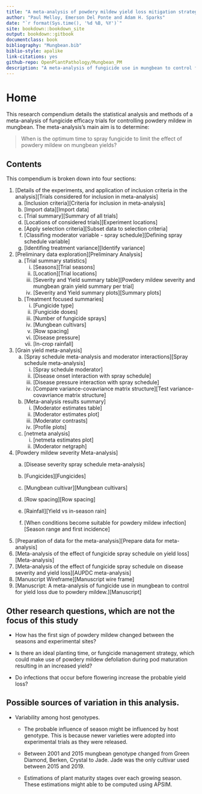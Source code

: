 ```yaml
---
title: "A meta-analysis of powdery mildew yield loss mitigation strategies in Australian mungbean"
author: "Paul Melloy, Emerson Del Ponte and Adam H. Sparks"
date: "`r format(Sys.time(), '%d %B, %Y')`"
site: bookdown::bookdown_site
output: bookdown::gitbook
documentclass: book
bibliography: "Mungbean.bib"
biblio-style: apalike
link-citations: yes
github-repo: OpenPlantPathology/Mungbean_PM
description: "A meta-analysis of fungicide use in mungbean to control for yield loss due to powdery mildew."
---
```

# Home

This research compendium details the statistical analysis and methods of a meta-analysis of fungicide efficacy trials for controlling powdery mildew in mungbean.
The meta-analysis's main aim is to determine:

> When is the optimum time to spray fungicide to limit the effect of powdery mildew on mungbean yields?  

## Contents
This compendium is broken down into four sections:  

   1. [Details of the experiments, and application of inclusion criteria in the analysis][Trials considered for inclusion in meta-analysis]  
      a. [Inclusion criteria][Criteria for inclusion in meta-analysis]
      b. [Import data][Import data]
      c. [Trial summary][Summary of all trials]
      d. [Locations of considered trials][Experiment locations]
      e. [Apply selection criteria][Subset data to selection criteria]
      f. [Classifing moderator variable - spray schedule][Defining spray schedule variable]
      g. [Identifing treatment variance][Identify variance]
   2. [Preliminary data exploration][Preliminary Analysis]  
      a. [Trial summary statistics]  
         i) [Seasons][Trial seasons]  
         ii) [Location][Trial locations]  
         iii) [Severity and Yield summary table][Powdery mildew severity and mungbean grain yield summary per trial]  
         iv) [Severity and Yield summary plots][Summary plots]  
      b. [Treatment focused summaries]  
         i) [Fungicide type]  
         ii) [Fungicide doses]  
         iii) [Number of fungicide sprays]  
         iv) [Mungbean cultivars]  
         v) [Row spacing]  
         vi) [Disease pressure]  
         vii) [In-crop rainfall]  
   3. [Grain yield meta-analysis]  
      a. [Spray schedule meta-analysis and moderator interactions][Spray schedule meta-analysis]  
         i. [Spray schedule moderator]  
         ii. [Disease onset interaction with spray schedule]
         iii. [Disease pressure interaction with spray schedule]  
         iv. [Compare variance-covavriance matrix structure][Test variance-covavriance matrix structure]  
      b. [Meta-analysis results summary]  
         i. [Moderator estimates table]  
         ii. [Moderator estimates plot]  
         iii. [Moderator contrasts]  
         iv. [Profile plots]
      c. [netmeta analysis]  
         i. [netmeta estimates plot]
         ii. [Moderator netgraph]
   4. [Powdery mildew severity Meta-analysis]  
      a. [Disease severity spray schedule meta-analysis]
         
         
      
      
      
      a. [Fungicides][Fungicides]  
      b. [Mungbean cultivar][Mungbean cultivars]  
      c. [Row spacing][Row spacing]  
      d. [Rainfall][Yield vs in-season rain]  
      e. [When conditions become suitable for powdery mildew infection][Season range and first incidence]  
   3. [Preparation of data for the meta-analysis][Prepare data for meta-analysis]  
   4. [Meta-analysis of the effect of fungicide spray schedule on yield loss][Meta-analysis]  
   5. [Meta-analysis of the effect of fungicide spray schedule on disease severity and yield loss][AUPDC meta-analysis]
   6. [Manuscript Wireframe][Manuscript wire frame]
   7. [Manuscript: A meta-analysis of fungicide use in mungbean to control for yield loss due to powdery mildew.][Manuscript]

## Other research questions, which are not the focus of this study

+ How has the first sign of powdery mildew changed between the seasons and experimental sites?

+ Is there an ideal planting time, or fungicide management strategy, which could make use of powdery mildew defoliation during pod maturation resulting in an increased yield?

+ Do infections that occur before flowering increase the probable yield loss?

## Possible sources of variation in this analysis.

+ Variability among host genotypes.

   + The probable influence of season might be influenced by host genotype.
   This is because newer varieties were adopted into experimental trials as they were released.
   
   + Between 2001 and 2015 mungbean genotype changed from Green Diamond, Berken, Crystal to Jade.
   Jade was the only cultivar used between 2015 and 2019.
   
   + Estimations of plant maturity stages over each growing season.
    These estimations might able to be computed using APSIM.

